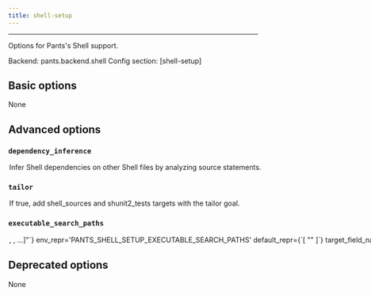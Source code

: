 ```yaml
---
title: shell-setup
---
```



---


Options for Pants&#x27;s Shell support.

Backend: <span className="color--primary">pants.backend.shell</span>
Config section: <span className="color--primary">[shell-setup]</span>

<span className={styles.options}>

## Basic options

None

## Advanced options


### `dependency_inference`

<Option
  cli_repr={`--[no-]shell-setup-dependency-inference`}
  env_repr='PANTS_SHELL_SETUP_DEPENDENCY_INFERENCE'
  default_repr={`True`}
>

Infer Shell dependencies on other Shell files by analyzing `source` statements.

</Option>

### `tailor`

<Option
  cli_repr={`--[no-]shell-setup-tailor`}
  env_repr='PANTS_SHELL_SETUP_TAILOR'
  default_repr={`True`}
>

If true, add `shell_sources` and `shunit2_tests` targets with the `tailor` goal.

</Option>

### `executable_search_paths`

<Option
  cli_repr={`--shell-setup-executable-search-paths="[<binary-paths>, <binary-paths>, ...]"`}
  env_repr='PANTS_SHELL_SETUP_EXECUTABLE_SEARCH_PATHS'
  default_repr={`[
  "<PATH>"
]`}
  target_field_name='shell_setup_executable_search_paths'
>

The PATH value that will be used to find shells and to run certain processes like the shunit2 test runner. The special string `"<PATH>"` will expand to the contents of the PATH env var.

</Option>

## Deprecated options

None


</span>